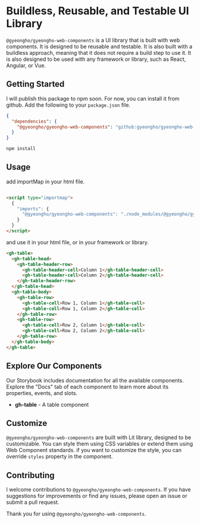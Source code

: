 
<Meta title="Welcome" />

# Buildless, Reusable, and Testable UI Library

`@gyeongho/gyeongho-web-components` is a UI library that is built with web components. It is designed to be reusable and
testable. It is also built with a buildless approach, meaning that it does not require a build step to use it. It is
also designed to be used with any framework or library, such as React, Angular, or Vue.

## Getting Started

I will publish this package to npm soon. For now, you can install it from github.
Add the following to your `package.json` file.

```json
{
  "dependencies": {
    "@gyeongho/gyeongho-web-components": "github:gyeongho/gyeongho-web-components#main"
  }
}
```

```bash
npm install
```

## Usage


add importMap in your html file.

```html

<script type="importmap">
  {
    "imports": {
      "@gyeongho/gyeongho-web-components": "./node_modules/@gyeongho/gyeongho-web-components/index.js"
    }
  }
</script>
```

and use it in your html file, or in your framework or library.

```html
<gh-table>
  <gh-table-head>
    <gh-table-header-row>
      <gh-table-header-cell>Column 1</gh-table-header-cell>
      <gh-table-header-cell>Column 2</gh-table-header-cell>
    </gh-table-header-row>
  </gh-table-head>
  <gh-table-body>
    <gh-table-row>
      <gh-table-cell>Row 1, Column 1</gh-table-cell>
      <gh-table-cell>Row 1, Column 2</gh-table-cell>
    </gh-table-row>
    <gh-table-row>
      <gh-table-cell>Row 2, Column 1</gh-table-cell>
      <gh-table-cell>Row 2, Column 2</gh-table-cell>
    </gh-table-row>
  </gh-table-body>
</gh-table>
```

## Explore Our Components

Our Storybook includes documentation for all the available components. Explore the "Docs" tab of each component to learn more about its properties, events, and slots.

- **gh-table** - A table component

## Customize

`@gyeongho/gyeongho-web-components` are built with Lit library, designed to be customizable. You can style them using CSS variables or extend them using Web Component standards.
if you want to customize the style, you can override `styles` property in the component.

## Contributing

I welcome contributions to `@gyeongho/gyeongho-web-components`. If you have suggestions for improvements or find any issues, please open an issue or submit a pull request.

Thank you for using `@gyeongho/gyeongho-web-components`.
